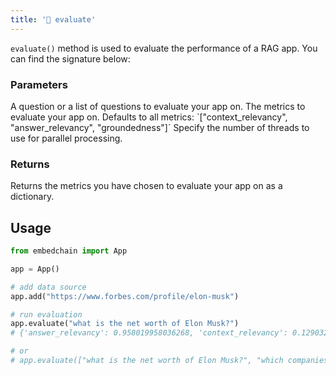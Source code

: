 ```yaml
---
title: '📝 evaluate'
---
```


`evaluate()` method is used to evaluate the performance of a RAG app. You can find the signature below:

### Parameters

<ParamField path="question" type="Union[str, list[str]]">
    A question or a list of questions to evaluate your app on.
</ParamField>
<ParamField path="metrics" type="Optional[list[Union[BaseMetric, str]]]" optional>
    The metrics to evaluate your app on. Defaults to all metrics: `["context_relevancy", "answer_relevancy", "groundedness"]`
</ParamField>
<ParamField path="num_workers" type="int" optional>
    Specify the number of threads to use for parallel processing.
</ParamField>

### Returns

<ResponseField name="metrics" type="dict">
    Returns the metrics you have chosen to evaluate your app on as a dictionary.
</ResponseField>

## Usage

```python
from embedchain import App

app = App()

# add data source
app.add("https://www.forbes.com/profile/elon-musk")

# run evaluation
app.evaluate("what is the net worth of Elon Musk?")
# {'answer_relevancy': 0.958019958036268, 'context_relevancy': 0.12903225806451613}

# or
# app.evaluate(["what is the net worth of Elon Musk?", "which companies does Elon Musk own?"])
```

